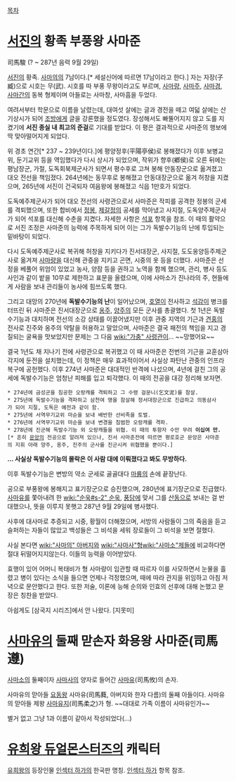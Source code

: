 [[목차]]
= [[서진]]의 황족 부풍왕 사마준 =
司馬駿
(? ~ 287년 음력 9월 29일)

[[서진]]의 황족. [[사마의]]의 7남이다.[* 세설신어에 따르면 17남이라고 한다.] 자는 자장(子臧)으로 시호는 무(武). 시호를 따 부풍 무왕이라고도 부르며, [[사마량]], [[사마주]], [[사마경]], [[사마간]]의 동복 형제이며 아들로는 사마창, 사마흠을 두었다.

여려서부터 학문으로 이름을 날렸는데, 대여섯 살에는 글과 경전을 떼고 여덟 살에는 산기상시가 되어 [[조방]]에게 글을 강론했을 정도였다. 장성해서도 빠뚤어지지 않고 도를 지켰기에 '''서진 종실 내 최고의 준걸'''로 기대를 받았다. 이 평은 결과적으로 사마준의 행보에 딱 맞아떨어지게 되었다.

위 경초 연간[* 237 ~ 239년이다.]에 평양정후(平陽亭侯)로 봉해졌다가 이후 보병교위, 둔기교위 등을 역임했다가 다시 상시가 되었으며, 작위가 향후(鄕侯)로 오른 뒤에는 평남장군, 가절, 도독회북제군사가 되면서 평수후로 고쳐 봉해 안동장군으로 옮겨졌고 대오 전선을 책임졌다. 264년에는 동무후로 봉해졌고 안동대장군으로 옮겨 허창을 지켰으며, 265년에 서진이 건국되자 여음왕에 봉해졌고 식읍 1만호가 되었다.

도독예주제군사가 되어 대오 전선의 사령관으로서 사마준은 작피를 공격한 정봉의 군세를 격퇴했으며, 또한 합비에서 [[정봉]], [[제갈정]]의 공세를 막아냈고 사지절, 도독양주제군사가 되어 석포를 대신해 수춘을 지켰다. 자세한 사항은 [[석포]] 항목을 참조. 이 때의 활약으로 서진 조정은 사마준의 능력에 주목하게 되어 이는 그가 독발수기능의 난에 투입되는 밑바탕이 되었다.

다시 도독예주제군사로 복귀해 허창을 지키다가 진서대장군, 사지절, 도도옹양등주제군사로 옮겨져 [[사마량]]을 대신해 관중을 지키고 곤면, 시중의 옷 등을 더했다. 사마준은 선정을 베풀어 위엄이 있었고 농사, 양잠 등을 권하고 노역을 함께 했으며, 관리, 병사 등도 사인과 같이 밭을 10무로 제한하고 표문을 올렸으며, 이에 사마소가 진나라의 주, 현들에게 사람을 보내 관리들이 농사에 힘쓰도록 했다.

그리고 대망의 270년에 '''독발수기능의 난'''이 일어났으며, [[호열]]이 전사하고 [[석감]]이 병크를 터뜨린 뒤 사마준은 진서대장군으로 [[옹주]], [[양주]]의 모든 군사를 총괄했다. 첫 1년은 독발수기능과 대치하며 전선의 소강 상태를 이끌어냈지만 이후 관중 지역의 기근과 [[견홍]]의 전사로 진주와 옹주의 약탈을 허용하고 말았으며, 사마준은 결국 패전의 책임을 지고 경질되는 굴욕을 맛보았지만 문제는 그 다음 [[wiki:"가충" 사령관]]이... ~~망했어요~~

결국 1년도 채 지나기 전에 사령관으로 복귀했고 이 때 사마준은 전번의 기근을 교훈삼아 각지에 둔전을 설치했는데, 이 정책은 매우 효과적이어서 사실상 파탄난 관중의 인프라 복구에 공헌했다. 이후 274년 사마준은 대대적인 반격에 나섰으며, 4년에 걸친 그의 공세에 독발수기능은 엄청난 피해를 입고 퇴각했다. 이 때의 전공을 대강 정리해 보자면.

 * 274년에 금성군을 침공한 오랑캐를 격퇴하고 그 수령 걸문니(乞文泥)를 참살.
 * 275년에 독발수기능을 격파하고 삼천여 명을 참살해 정서대장군으로 진급하고 의동삼사가 되어 지절, 도독은 예전과 같이 함.
 * 275년에 서역무기교위 마순을 보내 배반한 선비족을 토벌.
 * 276년에 서역무기교위 마순을 보내 변경을 침범한 오랑캐를 격파. 
 * 278년에 진군해 독발수기능 외 오랑캐들을 위협. 이 때의 투항자 수만 무려 '''이십여 만.'''[* 흔히 [[문앙]]의 전공으로 알려져 있으나, 진서 사마준전에 따르면 평로호군 문앙은 사마준의 지휘 아래 양주, 옹주, 진주의 군사를 진군시켜 위협했을 뿐이다.]

'''... 사실상 독발수기능의 몰락은 이 사람 대에 이뤄졌다고 봐도 무방하다.'''

이후 독발수기능은 변방의 약소 군세로 골골대다 [[마륭]]의 손에 끝장난다.

공으로 부풍왕에 봉해지고 표기장군으로 승진했으며, 280년에 표기장군으로 진급했다. [[사마유]]를 쫓아내려 한 [[wiki:"순욱#s-2" 순욱]], [[풍담]]에 맞서 그를 [[산동]]으로 보내는 걸 반대했으나, 뜻을 이루지 못햇고 287년 9월 29일에 병사했다.

사후에 대사마로 추증되고 시중, 황월이 더해졌으며, 서방의 사람들이 그의 죽음을 듣고 슬퍼하는 자들이 많았고 백성들은 그 비석을 세워 장로들이 그 비석을 보면 절했다.

사실 본다면 [[wiki:"사마의" 아버지]]와 [[wiki:"사마사"형]][[wiki:"사마소"제]]들에 비교하다면 절대 뒤떨어지지않는다. 이들의 능력을 이어받았다.

효행이 있어 어머니 복태비가 형 사마량이 임관할 때 따르자 이를 사모하면서 눈물을 흘렸고 병이 있다는 소식을 들으면 언제나 걱정했으며, 때에 따라 관지을 위임하고 아침 저녁으로 문안했다고 한다. 또한 저술, 이론에 능해 순의와 인효의 선후에 대해 논했고 문장은 칭찬을 받았다.

아쉽게도 [삼국지 시리즈]에서 안 나왔다. [지못미]

= [[사마유]]의 둘째 맏손자 화용왕 사마준(司馬遵) =
[[사마소]]의 둘째이자 [[사마사]]의 양자로 들어간 [[사마유]](司馬攸)의 손자. 

사마유의 맏아들 [[요동]]왕 사마유(司馬蕤, 아버지와 한자 다름)의 둘째 아들이다. 
사마유의 맏아들 제왕 [[사마유지]](司馬柔之)가 형. ~~대대로 가족 이름이 사마유인가~~ 

별거 없고 그냥 1과 이름이 같아서 작성되었다(...) 

= [[유희왕 듀얼몬스터즈]]의 캐릭터 =
[[유희왕]]의 등장인물 [[인섹터 하가]]의 한국판 명칭. [[인섹터 하가]] 항목 참조.
